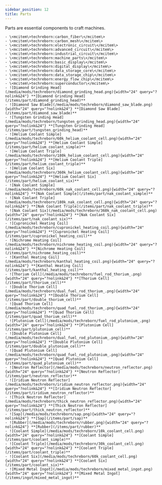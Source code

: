```yaml
---
sidebar_position: 12
title: Parts
---
```


<ItemImage file="advanced_circuit" alt="Parts" size="200" />

Parts are essential components to craft machines.

```
- \<mcitem\>techreborn:carbon_fiber\</mcitem\>
- \<mcitem\>techreborn:carbon_mesh\</mcitem\>
- \<mcitem\>techreborn:electronic_circuit\</mcitem\>
- \<mcitem\>techreborn:advanced_circuit\</mcitem\>
- \<mcitem\>techreborn:industrial_circuit\</mcitem\>
- \<mcitem\>techreborn:machine_parts\</mcitem\>
- \<mcitem\>techreborn:basic_display\</mcitem\>
- \<mcitem\>techreborn:digital_display\</mcitem\>
- \<mcitem\>techreborn:data_storage_core\</mcitem\>
- \<mcitem\>techreborn:data_storage_chip\</mcitem\>
- \<mcitem\>techreborn:energy_flow_chip\</mcitem\>
- \<mcitem\>techreborn:superconductor\</mcitem\>
- ![Diamond Grinding Head](/media/mods/techreborn/diamond_grinding_head.png){width="24" query="?nolink&24"} **[Diamond Grinding Head](/items/part/diamond_grinding_head)**
- ![Diamond Saw Blade](/media/mods/techreborn/diamond_saw_blade.png){width="24" query="?nolink&24"} **[Diamond Saw Blade](/items/part/diamond_saw_blade)**
- ![Tungsten Grinding Head](/media/mods/techreborn/tungsten_grinding_head.png){width="24" query="?nolink&24"} **[Tungsten Grinding Head](/items/part/tungsten_grinding_head)**
- ![Helium Coolant Simple](/media/mods/techreborn/60k_helium_coolant_cell.png){width="24" query="?nolink&24"} **[Helium Coolant Simple](/items/part/helium_coolant_simple)**
- ![Helium Coolant Triple](/media/mods/techreborn/180k_helium_coolant_cell.png){width="24" query="?nolink&24"} **[Helium Coolant Triple](/items/part/helium_coolant_triple)**
- ![Helium Coolant Six](/media/mods/techreborn/360k_helium_coolant_cell.png){width="24" query="?nolink&24"} **[Helium Coolant Six](/items/part/helium_coolant_six)**
- ![Nak Coolant Simple](/media/mods/techreborn/60k_nak_coolant_cell.png){width="24" query="?nolink&24"} **[Nak Coolant Simple](/items/part/nak_coolant_simple)**
- ![Nak Coolant Triple](/media/mods/techreborn/180k_nak_coolant_cell.png){width="24" query="?nolink&24"} **[Nak Coolant Triple](/items/part/nak_coolant_triple)**
- ![Nak Coolant Six](/media/mods/techreborn/360k_nak_coolant_cell.png){width="24" query="?nolink&24"} **[Nak Coolant Six](/items/part/nak_coolant_six)**
- ![Cupronickel Heating Coil](/media/mods/techreborn/cupronickel_heating_coil.png){width="24" query="?nolink&24"} **[Cupronickel Heating Coil](/items/part/cupronickel_heating_coil)**
- ![Nichrome Heating Coil](/media/mods/techreborn/nichrome_heating_coil.png){width="24" query="?nolink&24"} **[Nichrome Heating Coil](/items/part/nichrome_heating_coil)**
- ![Kanthal Heating Coil](/media/mods/techreborn/kanthal_heating_coil.png){width="24" query="?nolink&24"} **[Kanthal Heating Coil](/items/part/kanthal_heating_coil)**
- ![Thorium Cell](/media/mods/techreborn/fuel_rod_thorium_.png){width="24" query="?nolink&24"} **[Thorium Cell](/items/part/thorium_cell)**
- ![Double Thorium Cell](/media/mods/techreborn/dual_fuel_rod_thorium_.png){width="24" query="?nolink&24"} **[Double Thorium Cell](/items/part/double_thorium_cell)**
- ![Quad Thorium Cell](/media/mods/techreborn/quad_fuel_rod_thorium_.png){width="24" query="?nolink&24"} **[Quad Thorium Cell](/items/part/quad_thorium_cell)**
- ![Plutonium Cell](/media/mods/techreborn/fuel_rod_plutonium_.png){width="24" query="?nolink&24"} **[Plutonium Cell](/items/part/plutonium_cell)**
- ![Double Plutonium Cell](/media/mods/techreborn/dual_fuel_rod_plutonium_.png){width="24" query="?nolink&24"} **[Double Plutonium Cell](/items/part/double_plutonium_cell)**
- ![Quad Plutonium Cell](/media/mods/techreborn/quad_fuel_rod_plutonium_.png){width="24" query="?nolink&24"} **[Quad Plutonium Cell](/items/part/quad_plutonium_cell)**
- ![Neutron Reflector](/media/mods/techreborn/neutron_reflector.png){width="24" query="?nolink&24"} **[Neutron Reflector](/items/part/neutron_reflector)**
- ![Iridium Neutron Reflector](/media/mods/techreborn/iridium_neutron_reflector.png){width="24" query="?nolink&24"} **[Iridium Neutron Reflector](/items/part/iridium_neutron_reflector)**
- ![Thick Neutron Reflector](/media/mods/techreborn/thick_neutron_reflector.png){width="24" query="?nolink&24"} **[Thick Neutron Reflector](/items/part/thick_neutron_reflector)**
- ![Sap](/media/mods/techreborn/sap.png){width="24" query="?nolink&24"} **[Sap](/items/part/sap)**
- ![Rubber](/media/mods/techreborn/rubber.png){width="24" query="?nolink&24"} **[Rubber](/items/part/rubber)**
- ![Coolant Simple](/media/mods/techreborn/10k_coolant_cell.png){width="24" query="?nolink&24"} **[Coolant Simple](/items/part/coolant_simple)**
- ![Coolant Triple](/media/mods/techreborn/30k_coolant_cell.png){width="24" query="?nolink&24"} **[Coolant Triple](/items/part/coolant_triple)**
- ![Coolant Six](/media/mods/techreborn/60k_coolant_cell.png){width="24" query="?nolink&24"} **[Coolant Six](/items/part/coolant_six)**
- ![Mixed Metal Ingot](/media/mods/techreborn/mixed_metal_ingot.png){width="24" query="?nolink&24"} **[Mixed Metal Ingot](/items/ingot/mixed_metal_ingot)**

```